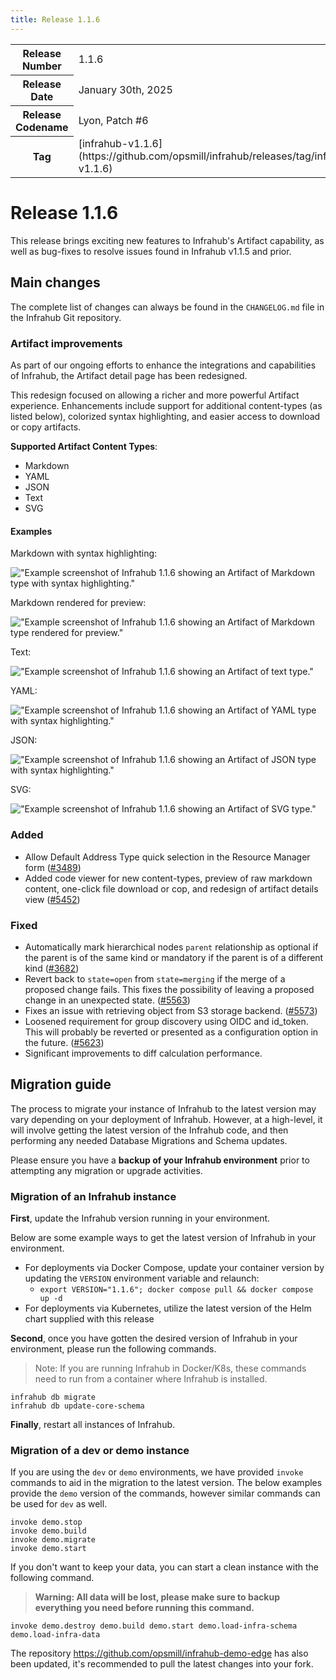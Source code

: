 ```yaml
---
title: Release 1.1.6
---
```

<table>
  <tbody>
    <tr>
      <th>Release Number</th>
      <td>1.1.6</td>
    </tr>
    <tr>
      <th>Release Date</th>
      <td>January 30th, 2025</td>
    </tr>
    <tr>
      <th>Release Codename</th>
      <td>Lyon, Patch #6</td>
    </tr>
    <tr>
      <th>Tag</th>
      <td>[infrahub-v1.1.6](https://github.com/opsmill/infrahub/releases/tag/infrahub-v1.1.6)</td>
    </tr>
  </tbody>
</table>

# Release 1.1.6

This release brings exciting new features to Infrahub's Artifact capability, as well as bug-fixes to resolve issues found in Infrahub v1.1.5 and prior.

## Main changes

The complete list of changes can always be found in the `CHANGELOG.md` file in the Infrahub Git repository.

### Artifact improvements

As part of our ongoing efforts to enhance the integrations and capabilities of Infrahub, the Artifact detail page has been redesigned.

This redesign focused on allowing a richer and more powerful Artifact experience.
Enhancements include support for additional content-types (as listed below), colorized syntax highlighting, and easier access to download or copy artifacts.

**Supported Artifact Content Types**:

- Markdown
- YAML
- JSON
- Text
- SVG

#### Examples

Markdown with syntax highlighting:

!["Example screenshot of Infrahub 1.1.6 showing an Artifact of Markdown type with syntax highlighting."](../../media/release_notes/infrahub_1_1_6/markdown_artifact_raw.png)

Markdown rendered for preview:

!["Example screenshot of Infrahub 1.1.6 showing an Artifact of Markdown type rendered for preview."](../../media/release_notes/infrahub_1_1_6/markdown_artifact_preview.png)

Text:

!["Example screenshot of Infrahub 1.1.6 showing an Artifact of text type."](../../media/release_notes/infrahub_1_1_6/text_artifact.png)

YAML:

!["Example screenshot of Infrahub 1.1.6 showing an Artifact of YAML type with syntax highlighting."](../../media/release_notes/infrahub_1_1_6/yaml_artifact.png)

JSON:

!["Example screenshot of Infrahub 1.1.6 showing an Artifact of JSON type with syntax highlighting."](../../media/release_notes/infrahub_1_1_6/json_artifact.png)

SVG:

!["Example screenshot of Infrahub 1.1.6 showing an Artifact of SVG type."](../../media/release_notes/infrahub_1_1_6/svg_artifact.png)

### Added

- Allow Default Address Type quick selection in the Resource Manager form ([#3489](https://github.com/opsmill/infrahub/issues/3489))
- Added code viewer for new content-types, preview of raw markdown content, one-click file download or cop, and redesign of artifact details view ([#5452](https://github.com/opsmill/infrahub/issues/5452))

### Fixed

- Automatically mark hierarchical nodes `parent` relationship as optional if the parent is of the same kind or mandatory if the parent is of a different kind ([#3682](https://github.com/opsmill/infrahub/issues/3682))
- Revert back to `state=open` from `state=merging` if the merge of a proposed change fails.
  This fixes the possibility of leaving a proposed change in an unexpected state. ([#5563](https://github.com/opsmill/infrahub/issues/5563))
- Fixes an issue with retrieving object from S3 storage backend. ([#5573](https://github.com/opsmill/infrahub/issues/5573))
- Loosened requirement for group discovery using OIDC and id_token. This will probably be reverted or presented as a configuration option in the future. ([#5623](https://github.com/opsmill/infrahub/issues/5623))
- Significant improvements to diff calculation performance.

## Migration guide

The process to migrate your instance of Infrahub to the latest version may vary depending on your deployment of Infrahub.
However, at a high-level, it will involve getting the latest version of the Infrahub code, and then performing any needed Database Migrations and Schema updates.

Please ensure you have a **backup of your Infrahub environment** prior to attempting any migration or upgrade activities.

### Migration of an Infrahub instance

**First**, update the Infrahub version running in your environment.

Below are some example ways to get the latest version of Infrahub in your environment.

- For deployments via Docker Compose, update your container version by updating the `VERSION` environment variable and relaunch:
  - `export VERSION="1.1.6"; docker compose pull && docker compose up -d`
- For deployments via Kubernetes, utilize the latest version of the Helm chart supplied with this release

**Second**, once you have gotten the desired version of Infrahub in your environment, please run the following commands.

> Note: If you are running Infrahub in Docker/K8s, these commands need to run from a container where Infrahub is installed.

```shell
infrahub db migrate
infrahub db update-core-schema
```

**Finally**, restart all instances of Infrahub.

### Migration of a dev or demo instance

If you are using the `dev` or `demo` environments, we have provided `invoke` commands to aid in the migration to the latest version.
The below examples provide the `demo` version of the commands, however similar commands can be used for `dev` as well.

```shell
invoke demo.stop
invoke demo.build
invoke demo.migrate
invoke demo.start
```

If you don't want to keep your data, you can start a clean instance with the following command.

> **Warning: All data will be lost, please make sure to backup everything you need before running this command.**

```shell
invoke demo.destroy demo.build demo.start demo.load-infra-schema demo.load-infra-data
```

The repository https://github.com/opsmill/infrahub-demo-edge has also been updated, it's recommended to pull the latest changes into your fork.